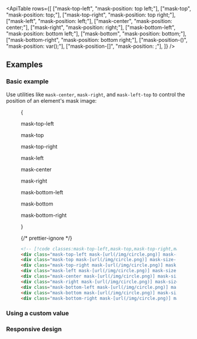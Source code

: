 

<ApiTable
  rows={[
    ["mask-top-left", "mask-position: top left;"],
    ["mask-top", "mask-position: top;"],
    ["mask-top-right", "mask-position: top right;"],
    ["mask-left", "mask-position: left;"],
    ["mask-center", "mask-position: center;"],
    ["mask-right", "mask-position: right;"],
    ["mask-bottom-left", "mask-position: bottom left;"],
    ["mask-bottom", "mask-position: bottom;"],
    ["mask-bottom-right", "mask-position: bottom right;"],
    ["mask-position-(<custom-property>)", "mask-position: var(<custom-property>);"],
    ["mask-position-[<value>]", "mask-position: <value>;"],
  ]}
/>

## Examples

### Basic example

Use utilities like `mask-center`, `mask-right`, and `mask-left-top` to control the position of an element's mask image:

<Figure>

<Example padding={false}>
  {
    <div className="grid grid-cols-3 gap-y-8 p-8 text-center font-mono text-xs font-medium text-gray-500 max-sm:items-end max-sm:justify-between max-sm:px-2 dark:text-gray-400">
      <div className="flex flex-col items-center">
        <p className="mb-3">mask-top-left</p>
        <Stripes className="aspect-[1.333] w-32 rounded-lg max-sm:w-24" border>
          <div className="h-full rounded-lg bg-[url(https://images.unsplash.com/photo-1554629947-334ff61d85dc?ixid=MnwxMjA3fDB8MHxwaG90by1wYWdlfHx8fGVufDB8fHx8&ixlib=rb-1.2.1&auto=format&fit=crop&w=1000&h=1000&q=80)] mask-radial-from-70% mask-radial-to-70% bg-cover bg-center mask-size-[50%_66%] mask-top-left mask-no-repeat"></div>
        </Stripes>
      </div>
      <div className="flex flex-col items-center">
        <p className="mb-3">mask-top</p>
        <Stripes className="aspect-[1.333] w-32 rounded-lg max-sm:w-24" border>
          <div className="h-full rounded-lg bg-[url(https://images.unsplash.com/photo-1554629947-334ff61d85dc?ixid=MnwxMjA3fDB8MHxwaG90by1wYWdlfHx8fGVufDB8fHx8&ixlib=rb-1.2.1&auto=format&fit=crop&w=1000&h=1000&q=80)] mask-radial-from-70% mask-radial-to-70% bg-cover bg-center mask-size-[50%_66%] mask-top mask-no-repeat"></div>
        </Stripes>
      </div>
      <div className="flex flex-col items-center">
        <p className="mb-3">mask-top-right</p>
        <Stripes className="aspect-[1.333] w-32 rounded-lg max-sm:w-24" border>
          <div className="h-full rounded-lg bg-[url(https://images.unsplash.com/photo-1554629947-334ff61d85dc?ixid=MnwxMjA3fDB8MHxwaG90by1wYWdlfHx8fGVufDB8fHx8&ixlib=rb-1.2.1&auto=format&fit=crop&w=1000&h=1000&q=80)] mask-radial-from-70% mask-radial-to-70% bg-cover bg-center mask-size-[50%_66%] mask-top-right mask-no-repeat"></div>
        </Stripes>
      </div>
      <div className="flex flex-col items-center">
        <p className="mb-3">mask-left</p>
        <Stripes className="aspect-[1.333] w-32 rounded-lg max-sm:w-24" border>
          <div className="h-full rounded-lg bg-[url(https://images.unsplash.com/photo-1554629947-334ff61d85dc?ixid=MnwxMjA3fDB8MHxwaG90by1wYWdlfHx8fGVufDB8fHx8&ixlib=rb-1.2.1&auto=format&fit=crop&w=1000&h=1000&q=80)] mask-radial-from-70% mask-radial-to-70% bg-cover bg-center mask-size-[50%_66%] mask-left mask-no-repeat"></div>
        </Stripes>
      </div>
      <div className="flex flex-col items-center">
        <p className="mb-3">mask-center</p>
        <Stripes className="aspect-[1.333] w-32 rounded-lg max-sm:w-24" border>
          <div className="h-full rounded-lg bg-[url(https://images.unsplash.com/photo-1554629947-334ff61d85dc?ixid=MnwxMjA3fDB8MHxwaG90by1wYWdlfHx8fGVufDB8fHx8&ixlib=rb-1.2.1&auto=format&fit=crop&w=1000&h=1000&q=80)] mask-radial-from-70% mask-radial-to-70% bg-cover bg-center mask-size-[50%_66%] mask-center mask-no-repeat"></div>
        </Stripes>
      </div>
      <div className="flex flex-col items-center">
        <p className="mb-3">mask-right</p>
        <Stripes className="aspect-[1.333] w-32 rounded-lg max-sm:w-24" border>
          <div className="h-full rounded-lg bg-[url(https://images.unsplash.com/photo-1554629947-334ff61d85dc?ixid=MnwxMjA3fDB8MHxwaG90by1wYWdlfHx8fGVufDB8fHx8&ixlib=rb-1.2.1&auto=format&fit=crop&w=1000&h=1000&q=80)] mask-radial-from-70% mask-radial-to-70% bg-cover bg-center mask-size-[50%_66%] mask-right mask-no-repeat"></div>
        </Stripes>
      </div>
      <div className="flex flex-col items-center">
        <p className="mb-3">mask-bottom-left</p>
        <Stripes className="aspect-[1.333] w-32 rounded-lg max-sm:w-24" border>
          <div className="h-full rounded-lg bg-[url(https://images.unsplash.com/photo-1554629947-334ff61d85dc?ixid=MnwxMjA3fDB8MHxwaG90by1wYWdlfHx8fGVufDB8fHx8&ixlib=rb-1.2.1&auto=format&fit=crop&w=1000&h=1000&q=80)] mask-radial-from-70% mask-radial-to-70% bg-cover bg-center mask-size-[50%_66%] mask-bottom-left mask-no-repeat"></div>
        </Stripes>
      </div>
      <div className="flex flex-col items-center">
        <p className="mb-3">mask-bottom</p>
        <Stripes className="aspect-[1.333] w-32 rounded-lg max-sm:w-24" border>
          <div className="h-full rounded-lg bg-[url(https://images.unsplash.com/photo-1554629947-334ff61d85dc?ixid=MnwxMjA3fDB8MHxwaG90by1wYWdlfHx8fGVufDB8fHx8&ixlib=rb-1.2.1&auto=format&fit=crop&w=1000&h=1000&q=80)] mask-radial-from-70% mask-radial-to-70% bg-cover bg-center mask-size-[50%_66%] mask-bottom mask-no-repeat"></div>
        </Stripes>
      </div>
      <div className="flex flex-col items-center">
        <p className="mb-3">mask-bottom-right</p>
        <Stripes className="aspect-[1.333] w-32 rounded-lg max-sm:w-24" border>
          <div className="h-full rounded-lg bg-[url(https://images.unsplash.com/photo-1554629947-334ff61d85dc?ixid=MnwxMjA3fDB8MHxwaG90by1wYWdlfHx8fGVufDB8fHx8&ixlib=rb-1.2.1&auto=format&fit=crop&w=1000&h=1000&q=80)] mask-radial-from-70% mask-radial-to-70% bg-cover bg-center mask-size-[50%_66%] mask-bottom-right mask-no-repeat"></div>
        </Stripes>
      </div>
    </div>
  }
</Example>

{/* prettier-ignore */}
```html
<!-- [!code classes:mask-top-left,mask-top,mask-top-right,mask-left,mask-center,mask-right,mask-bottom-left,mask-bottom,mask-bottom-right] -->
<div class="mask-top-left mask-[url(/img/circle.png)] mask-size-[50%] bg-[url(/img/mountains.jpg)] ..."></div>
<div class="mask-top mask-[url(/img/circle.png)] mask-size-[50%] bg-[url(/img/mountains.jpg)] ..."></div>
<div class="mask-top-right mask-[url(/img/circle.png)] mask-size-[50%] bg-[url(/img/mountains.jpg)] ..."></div>
<div class="mask-left mask-[url(/img/circle.png)] mask-size-[50%] bg-[url(/img/mountains.jpg)] ..."></div>
<div class="mask-center mask-[url(/img/circle.png)] mask-size-[50%] bg-[url(/img/mountains.jpg)] ..."></div>
<div class="mask-right mask-[url(/img/circle.png)] mask-size-[50%] bg-[url(/img/mountains.jpg)] ..."></div>
<div class="mask-bottom-left mask-[url(/img/circle.png)] mask-size-[50%] bg-[url(/img/mountains.jpg)] ..."></div>
<div class="mask-bottom mask-[url(/img/circle.png)] mask-size-[50%] bg-[url(/img/mountains.jpg)] ..."></div>
<div class="mask-bottom-right mask-[url(/img/circle.png)] mask-size-[50%] bg-[url(/img/mountains.jpg)] ..."></div>
```

</Figure>

### Using a custom value

<UsingACustomValue utility="mask-position" value="center_top_1rem" name="mask position" variable="mask-position" />

### Responsive design

<ResponsiveDesign property="mask-position" defaultClass="mask-center" featuredClass="mask-top" />
